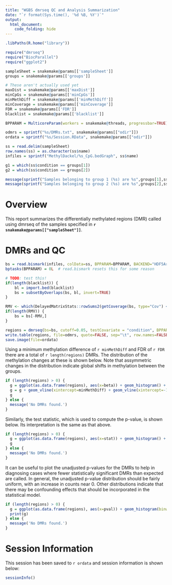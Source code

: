 ```yaml
---
title: "WGBS dmrseq QC and Analysis Summarization"
date: "`r format(Sys.time(), '%d %B, %Y')`"
output:
  html_document:
    code_folding: hide
---
```


```r
.libPaths(R.home("library"))

require("dmrseq")
require("BiocParallel")
require("ggplot2")

sampleSheet = snakemake@params[['sampleSheet']]
groups = snakemake@params[['groups']]

# These aren't actually used yet
maxDist = snakemake@params[['maxDist']]
minCpGs = snakemake@params[['minCpGs']]
minMethDiff = snakemake@params[['minMethDiff']]
minCoverage = snakemake@params[['minCoverage']]
FDR = snakemake@params[['FDR']]
blacklist = snakemake@params[['blacklist']]

BPPARAM = MulticoreParam(workers = snakemake@threads, progressbar=TRUE)

odmrs = sprintf("%s/DMRs.txt", snakemake@params[["odir"]])
ordata = sprintf("%s/Session.RData", snakemake@params[["odir"]])

ss = read.delim(sampleSheet)
row.names(ss) = as.character(ss$name)
infiles = sprintf("MethylDackel/%s_CpG.bedGraph", ss$name)

g1 = which(ss$condition == groups[1])
g2 = which(ss$condition == groups[2])

message(sprintf("Samples belonging to group 1 (%s) are %s",groups[1],ss$name[g1]))
message(sprintf("Samples belonging to group 2 (%s) are %s",groups[2],ss$name[g2]))
```

# Overview

This report summarizes the differentially methylated regions (DMR) called using dmrseq of the samples specified in **`r snakemake@params[["sampleSheet"]]`**.

# DMRs and QC

```r
bs = read.bismark(infiles, colData=ss, BPPARAM=BPPARAM, BACKEND="HDF5Array", verbose=FALSE)
bptasks(BPPARAM) = 0L  # read.bismark resets this for some reason

# TODO: test this!
if(length(blacklist)) {
    bl = import.bed(blacklist)
    bs = subsetByOverlaps(bs, bl, invert=TRUE)
}

RMV <- which(DelayedMatrixStats::rowSums2(getCoverage(bs, type="Cov") < minCoverage) != 0)
if(length(RMV)) {
    bs = bs[-RMV,]
}

regions = dmrseq(bs=bs, cutoff=0.05, testCovariate = "condition", BPPARAM=BPPARAM, verbose=FALSE)
write.table(regions, file=odmrs, quote=FALSE, sep="\t", row.names=FALSE)
save.image(file=ordata)
```

Using a minimum methylation difference of `r minMethDiff` and FDR of `r FDR` there are a total of `r length(regions)` DMRs. The distribution of the methylation changes at these is shown below. Note that assymmetric changes in the distribution indicate global shifts in methylation between the groups.

```r
if (length(regions) > 0) {
  g = ggplot(as.data.frame(regions), aes(x=beta)) + geom_histogram() + labs(x="Methylation Difference (per-DMR)")
  g = g + geom_vline(xintercept=minMethDiff) + geom_vline(xintercept=-1*minMethDiff)
  g
} else {
  message('No DMRs found.')
}
```

Similarly, the test statistic, which is used to compute the p-value, is shown below. Its interpretation is the same as that above.

```r
if (length(regions) > 0) {
  g = ggplot(as.data.frame(regions), aes(x=stat)) + geom_histogram() + labs(x="Methylation Difference Statistic")
  g
} else { 
  message('No DMRs found.')
}
```

It can be useful to plot the unadjusted p-values for the DMRs to help in diagnosing cases where fewer statistically significant DMRs than expected are called. In general, the unadjusted p-value distribution should be fairly uniform, with an increase in counts near 0. Other distributions indicate that there may be confounding effects that should be incorporated in the statistical model.

```r
if (length(regions) > 0) {
  g = ggplot(as.data.frame(regions), aes(x=pval)) + geom_histogram(binwidth=0.005) + labs(x="Unadjusted p-value")
  print(g)
} else {
  message('No DMRs found.')
}
```


# Session Information

This session has been saved to `r ordata` and session information is shown below:

```r
sessionInfo()
```
